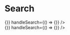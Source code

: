 
<Meta title="UI/Search" component={Search} />

# Search

<Preview>
  <Story name="Desktop">
    <Search
      redirectPath="/"
      getResults={() => {}}
      handleSearch={() => {}}
    />
  </Story>
</Preview>

<Preview>
  <Story name="Mobile">
    <MobileSearch
      redirectPath="/"
      getResults={() => {}}
      handleSearch={() => {}}
    />
  </Story>
</Preview>
